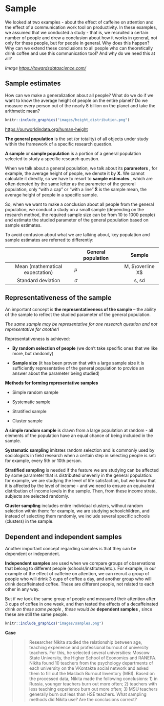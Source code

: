 # Sample {#sample}

<!-- Допустим, нас есть какое-то предположение о связи неких психологических конструктов относительно того, как работает психика у людей. Например, о том, что кофеин как-то влияет на такой конструкт, как внимание -- это наша **теоретическая гипотеза**. Чтобы ее проверить, нам нужно провести исследование и уточнить гипотезу на языке этого исследования, сделать ее более конкретной. Например, мы решили провести эксперимент, в котором экспериментальная группа пила 3 кружки кофе в первой половине дня, а контрольная группа пила декофеинизированный кофе. Далее мы делали несколько замеров решения какого-нибудь когнитивного теста на внимание во второй половине дня и смотрели, сколько ошибок допускают экспериментальной и контрольной выборок. десь мы уточнили. И когда мы делаем выводы, мы говорим не о нашей небольшой группе людей, которых мы исследовали – а о всей популяции людей, она называется **генеральной совокупностью**. Почему так можно? -->

We looked at two examples - about the effect of caffeine on attention and the effect of a communication work tool on productivity. In these examples, we assumed that we conducted a study - that is, we recruited a certain number of people and drew a conclusion about how it works in general, not only for these people, but for people in general. Why does this happen? Why can we extend these conclusions to all people who can theoretically drink coffee and use this communication tool? And why do we need this at all?

<p align="center">

*Image <https://towardsdatascience.com/>*

</p>

## Sample estimates

How can we make a generalization about all people? What do we do if we want to know the average height of people on the entire planet? Do we measure every person out of the nearly 8 billion on the planet and take the arithmetic mean?

```r
knitr::include_graphics("images/height_distribution.png")
```

<p align="center">

<https://ourworldindata.org/human-height>

</p>

**The general population** is the set (or totality) of all objects under study within the framework of a specific research question.

**A sample** or **sample population** is a portion of a general population selected to study a specific research question.

When we talk about a general population, we talk about its **parameters** , for example, the average height of people, we denote it by **X.** We cannot calculate it directly, so we have to resort to **sample estimates** , which are often denoted by the same letter as the parameter of the general population, only “with a cap” or “with a line” **X̅** is the sample mean, the average height of people in a specific sample.

So, when we want to make a conclusion about all people from the general population, we conduct a study on a small sample (depending on the research method, the required sample size can be from 10 to 1000 people) and estimate the studied parameter of the general population based on sample estimates.

To avoid confusion about what we are talking about, key population and sample estimates are referred to differently:

|                                 | **General population** |    **Sample**    |
|:-----------------------------:|-----------------------|:----------------:|
| Mean (mathematical expectation) | $\mu$                  | M, $\overline X$ |
|       Standard deviation        | $\sigma$               |      s, sd       |

## Representativeness of the sample

An important concept is **the representativeness of the sample** – the ability of the sample to reflect the studied parameter of the general population.

*The same sample may be representative for one research question and not representative for another!*

Representativeness is achieved:

-   **By random selection of people** (we don't take specific ones that we like more, but randomly)

-   **Sample size** (it has been proven that with a large sample size it is sufficiently representative of the general population to provide an answer about the parameter being studied)

**Methods for forming representative samples**

-   Simple random sample

-   Systematic sample

-   Stratified sample

-   Cluster sample

**A simple random sample** is drawn from a large population at random - all elements of the population have an equal chance of being included in the sample.

**Systematic sampling** imitates random selection and is commonly used by sociologists in field research when a certain step in selecting people is set: for example, every 5th or 10th person.

**Stratified sampling** is needed if the feature we are studying can be affected by some parameter that is distributed unevenly in the general population: for example, we are studying the level of life satisfaction, but we know that it is affected by the level of income - and we need to ensure an equivalent distribution of income levels in the sample. Then, from these income strata, subjects are selected randomly.

**Cluster sampling** includes entire individual clusters, without random selection within them: for example, we are studying schoolchildren, and instead of selecting them randomly, we include several specific schools (clusters) in the sample.

## Dependent and independent samples {#dependent_samples}

Another important concept regarding samples is that they can be dependent or independent.

**Independent samples** are used when we compare groups of observations that belong to different people (schools/institutes/etc.). For example, in our example of the effect of caffeine on attention, we can recruit a group of people who will drink 3 cups of coffee a day, and another group who will drink decaffeinated coffee. These are different people, not related to each other in any way.

But if we took the same group of people and measured their attention after 3 cups of coffee in one week, and then tested the effects of a decaffeinated drink *on these same people , these would be* **dependent samples** , since these are still the same people.

```r
knitr::include_graphics("images/samples.png")
```

<p align="center">

</p>

**Case**

> > Researcher Nikita studied the relationship between age, teaching experience and professional burnout of university teachers. For this, he selected several universities: Moscow State University, the Higher School of Economics and RANEPA. Nikita found 10 teachers from the psychology departments of each university on the VKontakte social network and asked them to fill out the Maslach Burnout Inventory (MBI). Based on the processed data, Nikita made the following conclusions: 1) in Russia, younger teachers burn out more often; 2) teachers with less teaching experience burn out more often; 3) MSU teachers generally burn out less than HSE teachers. What sampling methods did Nikita use? Are the conclusions correct?
